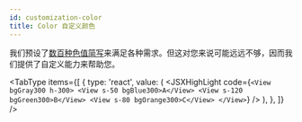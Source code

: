 ```yaml
---
id: customization-color
title: Color 自定义颜色
---
```


我们预设了[数百种色值简写](preset-color)来满足各种需求。但这对您来说可能远远不够，因而我们提供了自定义能力来帮助您。


<TabType
  items={[
    {
      type: 'react',
      value: (
        <JSXHighLight
          code={`
<View bgGray300 h-300>
  <View s-50 bgBlue300>A</View>
  <View s-120 bgGreen300>B</View>
  <View s-80 bgOrange300>C</View>
</View>
`}
        />
      ),
    },
  ]}
/>

